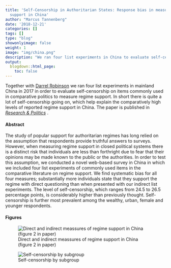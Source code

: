 ```yaml
---
title: 'Self-Censorship in Authoritarian States: Response bias in measures of popular
  support in China'
author: "Marcus Tannenberg"
date: '2018-12-21'
categories: []
tags: []
type: "blog"
showonlyimage: false
weight: 1
image: "img/china.png"
description: "We ran four list experiments in China to evaluate self-censorship on items commonly used in comparative politics to measure regime support."
output:
  blogdown::html_page:
    toc: false
---
```


Together with [Darrel Robinson](http://www.darrelrobinson.com/) we ran four list experiments in mainland China in 2017 in order to evaluate self-censorship on items commonly used in comparative politics to measure regime support. In short there is quite a lot of self-censorship going on, which help explain the comparatively high levels of reported regime support in China. The paper is published in [*Research & Politics*](https://journals.sagepub.com/doi/full/10.1177/2053168019856449)
.

#### Abstract

The study of popular support for authoritarian regimes has long relied on the assumption that respondents provide truthful answers to surveys. However, when measuring regime support in closed political systems there is a distinct risk that individuals are less than forthright due to fear that their opinions may be made known to the public or the authorities. In order to test this assumption, we conducted a novel web-based survey in China in which we included four list experiments of commonly used items in the comparative literature on regime support. We find systematic bias for all four measures; substantially more individuals state that they support the regime with direct questioning than when presented with our indirect list experiments. The level of self-censorship, which ranges from 24.5 to 26.5 percentage points, is considerably higher than previously thought. Self-censorship is further most prevalent among the wealthy, urban, female and younger respondents.

#### Figures

![Direct and indirect meassures of regime support in China (figure 2 in paper)](/img/china.png)

![Self-censorship by subgroup](/img/china-subgroup.png)
